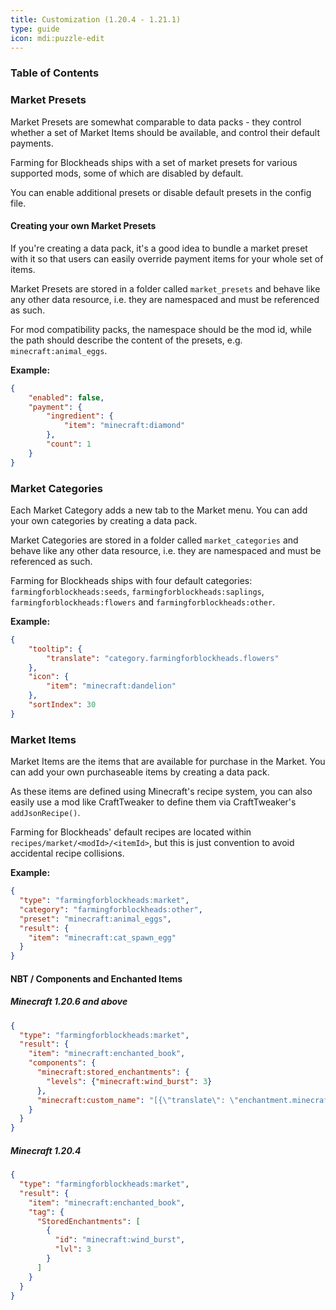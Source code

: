 ```yaml
---
title: Customization (1.20.4 - 1.21.1)
type: guide
icon: mdi:puzzle-edit
---
```


### Table of Contents

### Market Presets

Market Presets are somewhat comparable to data packs - they control whether a set of Market Items should be available, and control their default payments.

Farming for Blockheads ships with a set of market presets for various supported mods, some of which are disabled by default.

You can enable additional presets or disable default presets in the config file.

#### Creating your own Market Presets

If you're creating a data pack, it's a good idea to bundle a market preset with it so that users can easily override payment items for your whole set of items.

Market Presets are stored in a folder called `market_presets` and behave like any other data resource, i.e. they are namespaced and must be referenced as such.

For mod compatibility packs, the namespace should be the mod id, while the path should describe the content of the presets, e.g. `minecraft:animal_eggs`.

**Example:**

```json
{
    "enabled": false,
    "payment": {
        "ingredient": {
            "item": "minecraft:diamond"
        },
        "count": 1
    }
}
```

### Market Categories

Each Market Category adds a new tab to the Market menu. You can add your own categories by creating a data pack.

Market Categories are stored in a folder called `market_categories` and behave like any other data resource, i.e. they are namespaced and must be referenced as such.

Farming for Blockheads ships with four default categories: `farmingforblockheads:seeds`, `farmingforblockheads:saplings`, `farmingforblockheads:flowers` and `farmingforblockheads:other`.

**Example:**

```json
{
    "tooltip": {
        "translate": "category.farmingforblockheads.flowers"
    },
    "icon": {
        "item": "minecraft:dandelion"
    },
    "sortIndex": 30
}
```

### Market Items

Market Items are the items that are available for purchase in the Market. You can add your own purchaseable items by creating a data pack.

As these items are defined using Minecraft's recipe system, you can also easily use a mod like CraftTweaker to define them via CraftTweaker's `addJsonRecipe()`.

Farming for Blockheads' default recipes are located within `recipes/market/<modId>/<itemId>`, but this is just convention to avoid accidental recipe collisions.

**Example:**

```json
{
  "type": "farmingforblockheads:market",
  "category": "farmingforblockheads:other",
  "preset": "minecraft:animal_eggs",
  "result": {
    "item": "minecraft:cat_spawn_egg"
  }
}
```

#### NBT / Components and Enchanted Items

##### Minecraft 1.20.6 and above

```json
{
  "type": "farmingforblockheads:market",
  "result": {
    "item": "minecraft:enchanted_book",
    "components": {
      "minecraft:stored_enchantments": {
        "levels": {"minecraft:wind_burst": 3}
      },
      "minecraft:custom_name": "[{\"translate\": \"enchantment.minecraft.wind_burst\"}, {\"text\": \" 3\"}]"
    }
  }
}
```

##### Minecraft 1.20.4

```json
{
  "type": "farmingforblockheads:market",
  "result": {
    "item": "minecraft:enchanted_book",
    "tag": {
      "StoredEnchantments": [
        {
          "id": "minecraft:wind_burst",
          "lvl": 3
        }
      ]
    }
  }
}
```